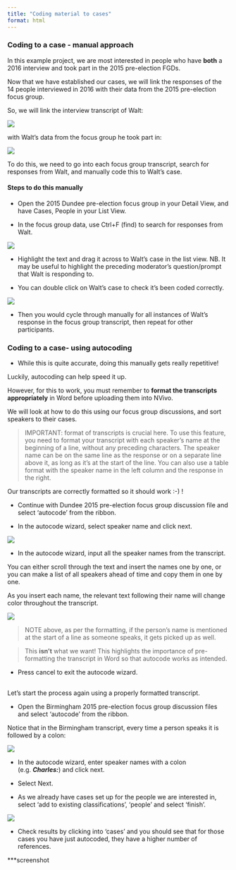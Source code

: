 ```yaml
---
title: "Coding material to cases"
format: html
---
```



### Coding to a case - manual approach  


In this example project, we are most interested in people who have **both** a 2016 interview and took part in the 2015 pre-election FGDs. 

Now that we have established our cases, we will link the responses of the 14 people interviewed in 2016 with their data from the 2015 pre-election focus group.  

So, we will link the interview transcript of Walt: 

![](images/Walt interview.png)

with Walt's data from the focus group he took part in: 

![](images/Walt FGD.png)


To do this, we need to go into  each focus group transcript, search for responses from Walt, and manually code this to Walt's case. 

#### **Steps to do this manually**

- Open the 2015 Dundee pre-election focus group in your Detail View, and have Cases, People in your List View. 

- In the focus group data, use Ctrl+F (find) to search for responses from Walt. 

![](images/Code to case 1.png)


- Highlight the text and drag it across to Walt's case in the list view. NB. It may be useful to highlight the preceding moderator's question/prompt that Walt is responding to.

- You can double click on Walt's case to check it's been coded correctly. 

![](images/Code to case 2.png)

- Then you would cycle through manually for all instances of Walt's response in the focus group transcript, then repeat for other participants. 


### Coding to a case- using autocoding  


- While this is quite accurate, doing this manually gets really repetitive!  

Luckily, autocoding can help speed it up. 

However, for this to work, you must remember to **format the transcripts appropriately** in Word before uploading them into NVivo. 

We will look at how to do this using our focus group discussions, and sort speakers to their cases. 

> IMPORTANT: format of transcripts is crucial here. To use this feature, you need to format your transcript with each speaker's name at the beginning of a line, without any preceding characters. The speaker name can be on the same line as the response or on a separate line above it, as long as it's at the start of the line. You can also use a table format with the speaker name in the left column and the response in the right. 

Our transcripts are correctly formatted so it should work :-) ! 


- Continue with Dundee 2015 pre-election focus group discussion file and select 'autocode' from the ribbon. 

- In the autocode wizard, select speaker name and click next. 

![](images/autocode 1.png)

- In the autocode wizard, input all the speaker names from the transcript. 

You can either scroll through the text and insert the names one by one, or you can make a list of all speakers ahead of time and copy them in one by one. 

As you insert each name, the relevant text following their name will change color throughout the transcript. 

![](images/autocode 2.png)

>NOTE above, as per the formatting, if the person’s name is mentioned at the start of a line as someone speaks,  it gets picked up as well. 

> This **isn't** what we want! 
> This highlights the importance of pre-formatting the transcript in Word so that autocode works as intended. 

- Press cancel to exit the autocode wizard. 

## 

Let's start the process again using a properly formatted transcript. 

- Open the Birmingham 2015 pre-election focus group discussion files and select 'autocode' from the ribbon. 

Notice that in the Birmingham transcript, every time a person speaks it is followed by a colon: 

![](images/Birmingham FGD.png)


- In the autocode wizard, enter speaker names with a colon (e.g. ***Charles:***) and click next. 

- Select Next. 

- As we already have cases set up for the people we are interested in, select ‘add to existing classifications’, ‘people’ and select ‘finish’. 

![](images/autocode 3.png)

- Check results by clicking into ‘cases’ and you should see that for those cases you have just autocoded, they have a higher number of references.

***screenshot 

